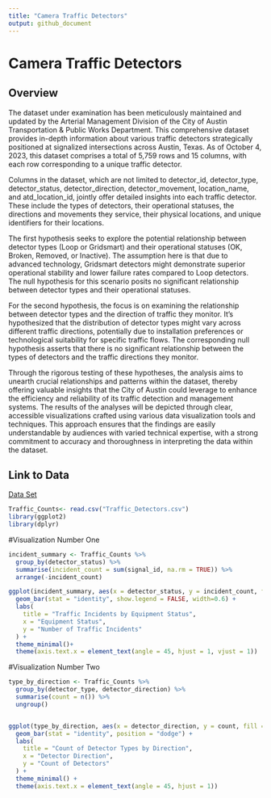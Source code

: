 ```yaml
---
title: "Camera Traffic Detectors"
output: github_document
---
```


# Camera Traffic Detectors

## Overview

The dataset under examination has been meticulously maintained and updated by the Arterial Management Division of the City of Austin Transportation & Public Works Department. This comprehensive dataset provides in-depth information about various traffic detectors strategically positioned at signalized intersections across Austin, Texas. As of October 4, 2023, this dataset comprises a total of 5,759 rows and 15 columns, with each row corresponding to a unique traffic detector.

Columns in the dataset, which are not limited to detector_id, detector_type, detector_status, detector_direction, detector_movement, location_name, and atd_location_id, jointly offer detailed insights into each traffic detector. These include the types of detectors, their operational statuses, the directions and movements they service, their physical locations, and unique identifiers for their locations.

The first hypothesis seeks to explore the potential relationship between detector types (Loop or Gridsmart) and their operational statuses (OK, Broken, Removed, or Inactive). The assumption here is that due to advanced technology, Gridsmart detectors might demonstrate superior operational stability and lower failure rates compared to Loop detectors. The null hypothesis for this scenario posits no significant relationship between detector types and their operational statuses.

For the second hypothesis, the focus is on examining the relationship between detector types and the direction of traffic they monitor. It's hypothesized that the distribution of detector types might vary across different traffic directions, potentially due to installation preferences or technological suitability for specific traffic flows. The corresponding null hypothesis asserts that there is no significant relationship between the types of detectors and the traffic directions they monitor.

Through the rigorous testing of these hypotheses, the analysis aims to unearth crucial relationships and patterns within the dataset, thereby offering valuable insights that the City of Austin could leverage to enhance the efficiency and reliability of its traffic detection and management systems. The results of the analyses will be depicted through clear, accessible visualizations crafted using various data visualization tools and techniques. This approach ensures that the findings are easily understandable by audiences with varied technical expertise, with a strong commitment to accuracy and thoroughness in interpreting the data within the dataset.



## Link to Data 
[Data Set](https://data.austintexas.gov/Transportation-and-Mobility/Camera-Traffic-Counts/sh59-i6y9)

```r
Traffic_Counts<- read.csv("Traffic_Detectors.csv")
library(ggplot2)
library(dplyr)

```

#Visualization Number One
```r

incident_summary <- Traffic_Counts %>%
  group_by(detector_status) %>%
  summarise(incident_count = sum(signal_id, na.rm = TRUE)) %>%
  arrange(-incident_count)

ggplot(incident_summary, aes(x = detector_status, y = incident_count, fill = detector_status)) +
  geom_bar(stat = "identity", show.legend = FALSE, width=0.6) +
  labs(
    title = "Traffic Incidents by Equipment Status",
    x = "Equipment Status",
    y = "Number of Traffic Incidents"
  ) +
  theme_minimal()+
  theme(axis.text.x = element_text(angle = 45, hjust = 1, vjust = 1))


```

#Visualization Number Two
```r

type_by_direction <- Traffic_Counts %>%
  group_by(detector_type, detector_direction) %>%
  summarise(count = n()) %>%
  ungroup()


ggplot(type_by_direction, aes(x = detector_direction, y = count, fill = detector_type)) +
  geom_bar(stat = "identity", position = "dodge") +
  labs(
    title = "Count of Detector Types by Direction",
    x = "Detector Direction",
    y = "Count of Detectors"
  ) +
  theme_minimal() +
  theme(axis.text.x = element_text(angle = 45, hjust = 1))


```

